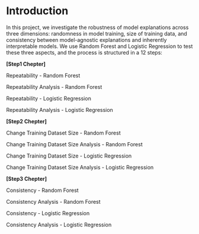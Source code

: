 # Introduction

In this project, we investigate the robustness of model explanations across three dimensions: randomness in model training, size of training data, and consistency between model-agnostic explanations and inherently interpretable models. We use Random Forest and Logistic Regression to test these three aspects, and the process is structured in a 12 steps:

**\[Step1 Chepter\]**

Repeatability - Random Forest

Repeatability Analysis - Random Forest

Repeatability - Logistic Regression

Repeatability Analysis - Logistic Regression

**\[Step2 Chepter\]**

Change Training Dataset Size - Random Forest

Change Training Dataset Size Analysis - Random Forest

Change Training Dataset Size - Logistic Regression

Change Training Dataset Size Analysis - Logistic Regression

**\[Step3 Chepter\]**

Consistency - Random Forest

Consistency Analysis - Random Forest

Consistency - Logistic Regression

Consistency Analysis - Logistic Regression